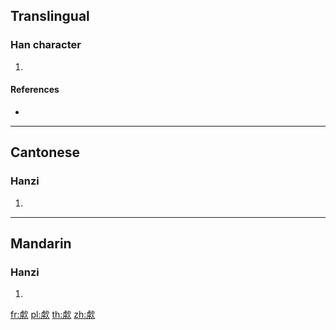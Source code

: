 ==Translingual==

===Han character===
{{Han char|rn=76|rad=欠|as=11|sn=15|four=27282|canj=YDNO|ids=⿰虖欠}}

# {{defn|Han|sort=欠11}}

====References====
* {{Han ref|kx=0572.010|dkj=16186|dj=0960.010|hdz=32150.020|uh=6B51|ud=27473|bh=E5F0|bd=58864}}

----

==Cantonese==

===Hanzi===
{{yue-hanzi|jyut=|y=fu1}}

# {{defn|lang=yue|sort=欠11}}

----

==Mandarin==

===Hanzi===
{{cmn-hanzi|pin=[[hū]] ([[hu1]]), [[pēn]] ([[pen1]])|wg=hu<sup>1</sup>, p'en<sup>1</sup>}}

# {{defn|lang=cmn|sort=欠11}}

[[fr:歑]]
[[pl:歑]]
[[th:歑]]
[[zh:歑]]